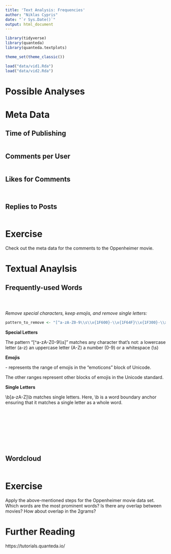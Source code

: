 ```yaml
---
title: 'Text Analysis: Frequencies'
author: "Niklas Cypris"
date: "`r Sys.Date()`"
output: html_document
---
```


```r
library(tidyverse)
library(quanteda)
library(quanteda.textplots)

theme_set(theme_classic())
```

```r
load("data/vid1.Rda")
load("data/vid2.Rda")
```

# Possible Analyses

# Meta Data

## Time of Publishing

```r

```

## Comments per User

```r

```

## Likes for Comments

```r

```

```r

```

## Replies to Posts

```r

```

# Exercise

Check out the meta data for the comments to the Oppenheimer movie.

# Textual Anaylsis

## Frequently-used Words

```r

```

```r

```

```r

```

*Remove special characters, keep emojis, and remove single letters:*

```r
pattern_to_remove <- "[^a-zA-Z0-9\\s\\x{1F600}-\\x{1F64F}\\x{1F300}-\\x{1F5FF}\\x{1F680}-\\x{1F6FF}\\x{1F700}-\\x{1F77F}\\x{1F780}-\\x{1F7FF}\\x{1F800}-\\x{1F8FF}\\x{1F900}-\\x{1F9FF}\\x{1FA00}-\\x{1FA6F}\\x{1FA70}-\\x{1FAFF}]|\\b[a-zA-Z]\\b"
```

**Special Letters**

The pattern "[^a-zA-Z0-9\\s]" matches any character that's not:
a lowercase letter (a-z)
an uppercase letter (A-Z)
a number (0-9)
or a whitespace (\\s)

**Emojis**

\x{1F600}-\x{1F64F} represents the range of emojis in the "emoticons" block of Unicode.

The other \x{...} ranges represent other blocks of emojis in the Unicode standard.

**Single Letters**

\\b[a-zA-Z]\\b matches single letters. Here, \\b is a word boundary anchor ensuring that it matches a single letter as a whole word.

```r

```

```r

```

```r

```

```r

```

```r

```

```r

```

```r

```

```r

```

```r

```

## Wordcloud

```r

```

# Exercise

Apply the above-mentioned steps for the Oppenheimer movie data set. Which words are the most prominent words? Is there any overlap between movies? How about overlap in the 2grams?


# Further Reading

https://tutorials.quanteda.io/













